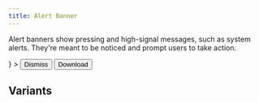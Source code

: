 ```yaml
---
title: Alert Banner
---
```


Alert banners show pressing and high-signal messages, such as system alerts.
They're meant to be noticed and prompt users to take action.

<Example>
  <AlertBanner
    title="New update available!"
    description="Version 2.0 has been released."
    icon={<RocketIcon />}
  >
    <Button>Dismiss</Button>
    <Button variant="primary">Download</Button>
  </AlertBanner>
</Example>

## Variants

<Example direction="column">
  <AlertBanner
    variant="error"
    title="Error"
    description="The application encountered an error."
    allowClose={true}
  />
  <AlertBanner
    variant="info"
    title="Info"
    description="Your free trial will expire in 3 days."
    allowClose={true}
  />
</Example>
